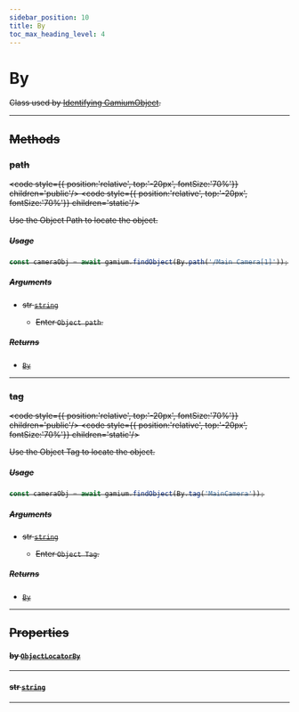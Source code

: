 ```yaml
---
sidebar_position: 10
title: By
toc_max_heading_level: 4
---
```


# By <s generated />

Class used by [Identifying GamiumObject](../../../../docs/client/object-path).

<hr class="solid" />  <s generated />

## Methods <s generated />

### path <s generated />

<s childtag /> <code style={{ position:'relative', top:'-20px', fontSize:'70%'}} children='public'/> <code style={{ position:'relative', top:'-20px', fontSize:'70%'}} children='static'/> <s generated />

Use the Object Path to locate the object.

##### Usage

```ts
const cameraObj = await gamium.findObject(By.path('/Main Camera[1]'));
```

##### Arguments <s generated />

- str [`string`]( https://developer.mozilla.org/en-US/docs/Web/JavaScript/Reference/Global_Objects/String) <s generated />

  - Enter `Object path`.

##### Returns <s generated />

- [`By`]( by) <s generated />

<hr class="solid" />  <s generated />

### tag <s generated />

<s childtag /> <code style={{ position:'relative', top:'-20px', fontSize:'70%'}} children='public'/> <code style={{ position:'relative', top:'-20px', fontSize:'70%'}} children='static'/> <s generated />

Use the Object Tag to locate the object.

##### Usage

```ts
const cameraObj = await gamium.findObject(By.tag('MainCamera'));
```

##### Arguments <s generated />

- str [`string`]( https://developer.mozilla.org/en-US/docs/Web/JavaScript/Reference/Global_Objects/String) <s generated />

  - Enter `Object Tag`.

##### Returns <s generated />

- [`By`]( by) <s generated />

<hr class="solid" />  <s generated />

## Properties <s generated />

#### by [`ObjectLocatorBy`]( ../enums/object-locator-by) <s generated />

<hr class="solid" />  <s generated />

#### str [`string`]( https://developer.mozilla.org/en-US/docs/Web/JavaScript/Reference/Global_Objects/String) <s generated />

<hr class="solid" />  <s generated />

